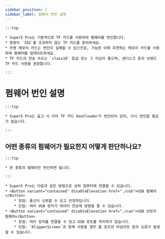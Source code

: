 ```yaml
---
sidebar_position: 1
sidebar_label: 펌웨어 번인 설명
---
```


    :::tip

    * Super5 Pro는 기본적으로 TF 카드를 사용하여 펌웨어를 번인합니다.
    * 용량이 `32G`를 초과하지 않는 TF 카드를 준비하세요.
    * 무명 메모리 카드는 번인이 실패할 수 있으므로, 가능한 아래 추천하는 메모리 카드를 사용하여 펌웨어를 업데이트하세요.
    * TF 카드의 전송 속도는 `class10` 등급 또는 그 이상이 좋으며, 샌디스크 등의 브랜드 TF 카드 사용을 권장합니다.

    :::

# 펌웨어 번인 설명

    :::tip

    * Super5 Pro는 출고 시 이미 TF 카드 bootloader가 번인되어 있어, 다시 번인할 필요가 없습니다.

    :::


## 어떤 종류의 펌웨어가 필요한지 어떻게 판단하나요?

    :::tip

    * 한 종류의 펌웨어만 번인하면 됩니다.

    :::

    * Super5 Pro는 다음과 같은 방법으로 상위 컴퓨터에 연결할 수 있습니다.
    * <Button variant="contained" disableElevation href="./usb">USB 펌웨어</Button>
        * 장점: 통신이 신뢰할 수 있고 안정적입니다.
        * 단점: 여러 USB 장치가 데이터 전송에 영향을 줄 수 있습니다.
    * <Button variant="contained" disableElevation href="./can">USB 브릿지 펌웨어</Button>
        * 장점: 여러 장치를 연결할 수 있고 USB 포트를 차지하지 않습니다.
        * 단점: `KlipperScreen`과 함께 사용할 경우 홈 포지션 타임아웃 등의 오류가 발생할 수 있습니다.